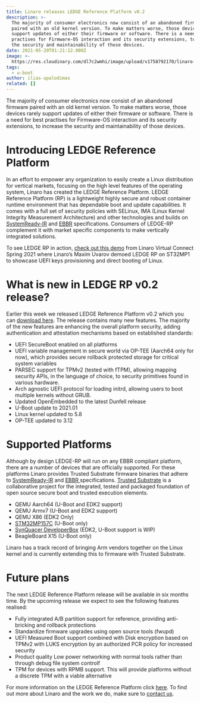 ```yaml
---
title: Linaro releases LEDGE Reference Platform v0.2
description: >-
  The majority of consumer electronics now consist of an abandoned firmware
  paired with an old kernel version. To make matters worse, those devices rarely
  support updates of either their firmware or software. There is a need for best
  practises for Firmware-OS interaction and its security extensions, to increase
  the security and maintainability of those devices.
date: 2021-05-20T01:21:12.000Z
image: >-
  https://res.cloudinary.com/dl7c2wmhi/image/upload/v1758792170/linaro-website/images/blog/tech_background_1.jpg
tags:
  - u-boot
author: ilias-apalodimas
related: []
---
```


The majority of consumer electronics now consist of an abandoned firmware paired with an old kernel version. To make matters worse, those devices rarely support updates of either their firmware or software. There is a need for best practises for Firmware-OS interaction and its security extensions, to increase the security and maintainability of those devices.

# Introducing LEDGE Reference Platform

In an effort to empower any organization to easily create a Linux distribution for vertical markets, focusing on the high level features of the operating system, Linaro has created the LEDGE Reference Platform. LEDGE Reference Platform (RP) is a lightweight highly secure and robust container runtime environment that has dependable boot and update capabilities. It comes with a full set of security policies with SELinux, IMA (Linux Kernel Integrity Measurement Architecture) and other technologies and builds on [SystemReady-IR](https://developer.arm.com/architectures/system-architectures/arm-systemready/ir) and [EBBR](https://arm-software.github.io/ebbr/) specifications. Consumers of LEDGE-RP complement it with market specific components to make vertically integrated solutions.

To see LEDGE RP in action, [check out this demo](https://www.youtube.com/watch?v=otciKqA0hdQ) from Linaro Virtual Connect Spring 2021 where Linaro’s Maxim Uvarov demoed LEDGE RP on ST32MP1 to showcase UEFI keys provisioning and direct booting of Linux.

# What is new in LEDGE RP v0.2 release?

Earlier this week we released LEDGE Reference Platform v0.2 which you can [download here](http://releases.linaro.org/components/ledge/rp-0.2/). The release contains many new features. The majority of the new features are enhancing the overall platform security, adding authentication and attestation mechanisms based on established standards:

* UEFI SecureBoot enabled on all platforms
* UEFI variable management in secure world via OP-TEE (Aarch64 only for now), which provides secure rollback protected storage for critical system variables
* PARSEC support for TPMv2 (tested with fTPM), allowing mapping security APIs, in the language of choice, to security primitives found in various hardware.
* Arch agnostic UEFI protocol for loading initrd, allowing users to boot multiple kernels without GRUB.
* Updated OpenEmbedded to the latest Dunfell release
* U-Boot update to 2021.01
* Linux kernel updated to 5.8
* OP-TEE updated to 3.12

# Supported Platforms

Although by design LEDGE-RP will run on any EBBR compliant platform, there are a number of devices that are officially supported. For these platforms Linaro provides Trusted Substrate firmware binaries that adhere to [SystemReady-IR](https://developer.arm.com/architectures/system-architectures/arm-systemready/ir) and [EBBR ](https://arm-software.github.io/ebbr/)specifications. [Trusted Substrate](/automotive-iot-and-edge-devices/) is a collaborative project for the integrated, tested and packaged foundation of open source secure boot and trusted execution elements.

* QEMU Aarch64 (U-Boot and EDK2 support)
* QEMU Armv7 (U-Boot and EDK2 support)
* QEMU X86 (EDK2 Only)
* [STM32MP157C](https://www.st.com/en/evaluation-tools/stm32mp157c-dk2.html) (U-Boot only)
* [SynQuacer DeveloperBox](https://www.96boards.org/product/developerbox/) (EDK2, U-Boot support is WIP)
* BeagleBoard X15 (U-Boot only)

Linaro has a track record of bringing Arm vendors together on the Linux kernel and is currently extending this to firmware with Trusted Substrate.

# Future plans

The next LEDGE Reference Platform release will be available in six months time. By the upcoming release we expect to see the following features realised:

* Fully integrated A/B partition support for reference, providing anti-bricking and rollback protections
* Standardize firmware upgrades using open source tools (fwupd)
* UEFI Measured Boot support combined with Disk encryption based on TPMv2 with LUKS encryption by an authorized PCR policy for increased security
* Product quality Low power networking with normal tools rather than through debug file system controlf
* TPM for devices with RPMB support. This will provide platforms without a discrete TPM with a viable alternative

For more information on the LEDGE Reference Platform click [here](https://github.com/Linaro/ledge-oe-manifest). To find out more about Linaro and the work we do, make sure to [contact us](https://www.linaro.org/contact/).
